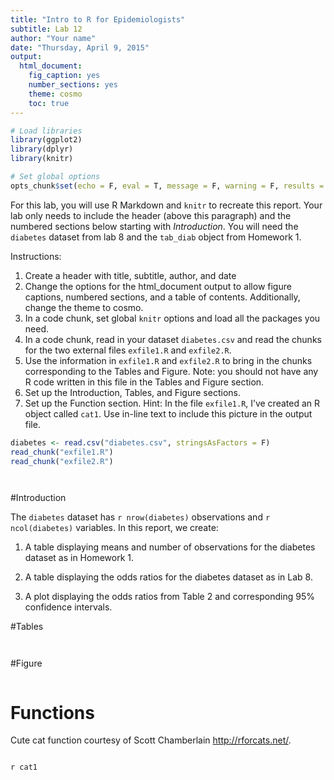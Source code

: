 ```yaml
---
title: "Intro to R for Epidemiologists"
subtitle: Lab 12
author: "Your name"
date: "Thursday, April 9, 2015"
output:
  html_document:
    fig_caption: yes
    number_sections: yes
    theme: cosmo
    toc: true
---
```


```r
# Load libraries
library(ggplot2)
library(dplyr)
library(knitr)

# Set global options
opts_chunk$set(echo = F, eval = T, message = F, warning = F, results = 'asis')
```

For this lab, you will use R Markdown and `knitr` to recreate this report.  Your lab only needs to include the header (above this paragraph) and the numbered sections below starting with *Introduction*.  You will need the `diabetes` dataset from lab 8 and the `tab_diab` object from Homework 1.  


Instructions:

1. Create a header with title, subtitle, author, and date
2. Change the options for the html_document output to allow figure captions, numbered sections, and a table of contents.  Additionally, change the theme to cosmo.
3. In a code chunk, set global `knitr` options and load all the packages you need.
4. In a code chunk, read in your dataset `diabetes.csv` and read the chunks for the two external files `exfile1.R` and `exfile2.R`.
5. Use the information in `exfile1.R` and `exfile2.R` to bring in the chunks corresponding to the Tables and Figure.  Note: you should not have any R code written in this file in the Tables and Figure section.
6. Set up the Introduction, Tables, and Figure sections.
7. Set up the Function section.  Hint: In the file `exfile1.R`, I've created an R object called `cat1`.  Use in-line text to include this picture in the output file. 

```r
diabetes <- read.csv("diabetes.csv", stringsAsFactors = F)
read_chunk("exfile1.R")
read_chunk("exfile2.R")

```

```r
```

```r

```



#Introduction

The `diabetes` dataset has `r nrow(diabetes)` observations and `r ncol(diabetes)` variables. In this report, we create:

 1. A table displaying means and number of observations for the diabetes dataset as in Homework 1. 
 
 2. A table displaying the odds ratios for the diabetes dataset as in Lab 8.
 
 3. A plot displaying the odds ratios from Table 2 and corresponding 95% confidence intervals.

#Tables

```r

```

```r

```

#Figure
```r
```

# Functions

Cute cat function courtesy of Scott Chamberlain <http://rforcats.net/>.

```r
```

`r cat1`
